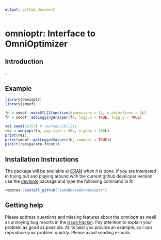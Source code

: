 ```yaml
---
output: github_document
---
```

# omnioptr: Interface to OmniOptimizer


## Introduction

...

## Example

```r
library(omnioptr)
library(smoof)

fn = smoof::makeDTLZ1Function(dimensions = 2L, n.objectives = 2L)
fn = smoof::addLoggingWrapper(fn, logg.x = TRUE, logg.y = TRUE)

set.seed(52357) # reproducibility
res = omniopt(fn, pop.size = 20L, n.gens = 100L)
print(res)
print(smoof::getLoggedValues(fn, compact = TRUE))
plot(t(res$pareto.front))
```

## Installation Instructions

The package will be available at [CRAN](http://cran.r-project.org) *when it is done*. If you are interested in trying out and playing around with the current github developer version use the [devtools](https://github.com/hadley/devtools) package and type the following command in R:

```r
remotes::install_github("jakobbossek/omnioptr")
```

## Getting help

Please address questions and missing features about the *omnioptr* as weell as annoying bug reports in the [issue tracker](https://github.com/jakobbossek/omnioptr/issues). Pay attention to explain your problem as good as possible. At its best you provide an example, so I can reproduce your problem quickly. Please avoid sending e-mails.
